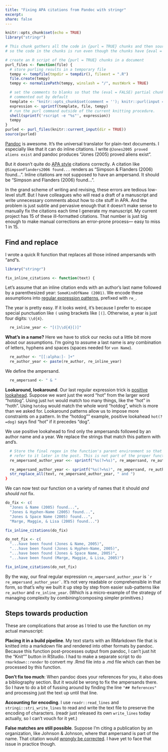 ```yaml
---
title: "Fixing APA citations from Pandoc with stringr"
excerpt:
share: false
---
```


```r
knitr::opts_chunk$set(echo = TRUE)
library("stringr")
```

```r
# This chunk gathers all the code in {purl = TRUE} chunks and then sources them,
# so the code in the chunks is run even though the chunks have {eval = FALSE}.

# create an R script of the {purl = TRUE} chunks in a document
purl_files <- function(file) {
  # store purling results in a temporary file
  tempy <- tempfile(tmpdir = tempdir(), fileext = ".R")
  file.create(tempy)
  tempy <- normalizePath(tempy, winslash = "/", mustWork = TRUE)

  # set the comments to blanks so that the (eval = FALSE) partial chunks are not
  # commented out by default
  template <- "knitr::opts_chunk$set(comment = ''); knitr::purl(input = '%s', output = '%s', documentation = 0, quiet = FALSE)"
  expression <- sprintf(template, file, tempy)
  # run the purl command outside of the current knitting procedure.
  shell(sprintf('rscript -e "%s"', expression))
  tempy
}
purled <- purl_files(knitr::current_input(dir = TRUE))
source(purled)
```

[Pandoc][pandoc-home] is awesome. It's the universal translator for plain-text
documents. I especially like that it can do inline citations. I write
`@Jones2005 proved aliens exist` and pandoc produces "Jones (2005) proved
aliens exist".

But it doesn't quite do [APA style][apa-owl] citations correctly. A citation
like `@SimpsonFlanders2006 found...` renders as "Simpson & Flanders (2006)
found...". Inline citations are not supposed to have an ampersand. It should be
"Simpson and Flanders (2006) found...".

In the grand scheme of writing and revising, these errors are tedious low-level 
stuff. But I have colleagues who will read a draft of a manuscript and
write unnecessary comments about how to cite stuff in APA. And the problem is
just subtle and pervasive enough that it doesn't make sense to manually fix
the citations each time I generate my manuscript. My current project has 15 of
these ill-formatted citations. That number is just big enough to make manual
corrections an error-prone process--- easy to miss 1 in 15.

## Find and replace

I wrote a quick R function that replaces all those inlined ampersands with
"and"s. 

```r
library("stringr")

fix_inline_citations <- function(text) {
```

Let's assume that an inline citation ends with an author's last name followed
by a parenthesized year: `SomeKindOfName (2001)`. We encode these assumptions
into [regular expression patterns][r-regex], prefixed with `re_`.

The year is pretty easy. If it looks weird, it's because I prefer to escape
special punctuation like `(` using brackets like `[(]`. Otherwise, a year is
just four digits: `\\d{4}`.

```r
  re_inline_year <- "[(]\\d{4}[)]"
```

**What's in a name?** Here we have to stick our necks out a little bit more about
our assumptions. I'm going to assume a last name is any combination of letters,
hyphens and spaces (spaces needed for `von Name`).

```r
  re_author <- "[[:alpha:]- ]+"
  re_author_year <- paste(re_author, re_inline_year)
```

We define the ampersand.

```r
  re_ampersand <- " & "
```

**Lookaround, lookaround**. Our last regular expression trick is [positive lookahead][regex-lookaround]. 
Suppose we want just the word "hot" from the larger word "hotdog".
Using just `hot` would match too many things, like the "hot" in "hoth". Using
`hotdog` would match the whole word "hotdog", which is more than we asked for.
Lookaround patterns allow us to impose more constraints on a pattern.
In the "hotdog"" example, positive lookahead `hot(?=dog)` says find "hot" if it
precedes "dog".

We use positive lookahead to find only the ampersands followed by an author name
and a year. We replace the strings that match this pattern with and's.

```r
  # Store the final regex in the function's parent environment so that I can
  # refer to it later in the post. This is not part of the proper function.
  re_ampersand_author_year <<- sprintf("%s(?=%s)", re_ampersand, re_author_year)  
```

```r
  re_ampersand_author_year <- sprintf("%s(?=%s)", re_ampersand, re_author_year)  
  str_replace_all(text, re_ampersand_author_year, " and ")
}
```

We can now test our function on a variety of names that it should _and should
not_ fix.

```r
do_fix <- c(
  "Jones & Name (2005) found...",
  "Jones & Hyphen-Name (2005) found...",
  "Jones & Space Name (2005) found...",
  "Marge, Maggie, & Lisa (2005) found...")

fix_inline_citations(do_fix)

do_not_fix <- c(
  "...have been found (Jones & Name, 2005)",
  "...have been found (Jones & Hyphen-Name, 2005)",
  "...have been found (Jones & Space Name, 2005)",
  "...have been found (Marge, Maggie, & Lisa, 2005)")  

fix_inline_citations(do_not_fix)
```

By the way, our final regular expression `re_ampersand_author_year` is 
`` `r re_ampersand_author_year` ``. It's not very readable or comprehensible in
that form, so that's why we built it up step by step from easier sub-patterns
like `re_author` and `re_inline_year`. (Which is a micro-example of the strategy
of managing complexity by combining/composing simpler primitives.)

## Steps towards production

These are complications that arose as I tried to use the function on my actual
manuscript:

**Placing it in a build pipeline**. My text starts with an RMarkdown file
that is knitted into a markdown file and rendered into other formats by
pandoc. Because this function post-processes output from pandoc, I can't
just hit the "Knit"" button in RStudio. I had to make a separate script to
do `rmarkdown::render` to convert my .Rmd file into a .md file which can then be
processed by this function.

**Don't fix too much**: When pandoc does your references for you, it also does
a bibliography section. But it would be wrong to fix the ampersands there. So
I have to do a bit of fussing around by finding the line `"## References"` and
processing just the text up until that line.

**Accounting for encoding**. I use `readr::read_lines` and
`stringi::stri_write_lines` to read and write the text file to preserve the
encoding of characters. (readr just released its own `write_lines` today
actually, so I can't vouch for it yet.)

**False matches are still possible**. Suppose I'm citing a publication by an
organization, like Johnson & Johnson, where that ampersand is part of the name.
That citation would [wrongly be corrected][pandoc-issue]. I have yet to face
that issue in practice though.


[pandoc-home]: http://pandoc.org/ "pandoc: a universal document converter"
[apa-owl]: https://owl.english.purdue.edu/owl/section/2/10/ "Purdue Online Writing Lab: APA Style" 
[r-regex]: https://stat.ethz.ch/R-manual/R-devel/library/base/html/regex.html "R manual page on regular expressions"
[regex-lookaround]: http://www.regular-expressions.info/lookaround.html "Lookaround patterns in regular expressions"
[pandoc-issue]: https://github.com/jgm/pandoc-citeproc/issues/177#issuecomment-144743188 "Github issue: Joining author names in text and in parentheses"
